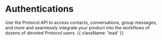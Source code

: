 # Authentications 

Use the Protocol API to access contacts, conversations, group messages, and more and seamlessly integrate your product into the workflows of dozens of devoted Protocol users. {{ className: 'lead' }}